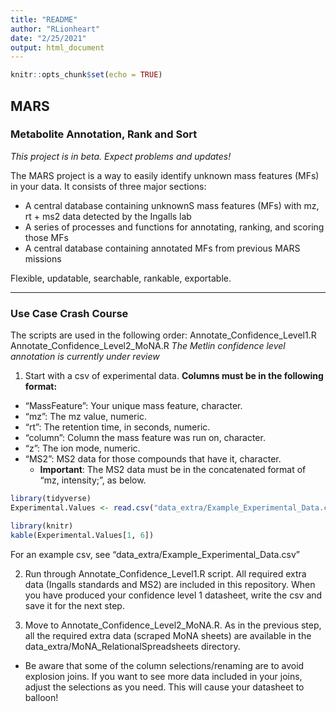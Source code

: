 ```yaml
---
title: "README"
author: "RLionheart"
date: "2/25/2021"
output: html_document
---
```


```r
knitr::opts_chunk$set(echo = TRUE)
```

## MARS
### Metabolite Annotation, Rank and Sort

*This project is in beta. Expect problems and updates!*

The MARS project is a way to easily identify unknown mass features (MFs) in your data. It consists of three major sections: 

- A central database containing unknownS mass features (MFs) with mz, rt + ms2 data detected by the Ingalls lab 
- A series of processes and functions for annotating, ranking, and scoring those MFs
- A central database containing annotated MFs from previous MARS missions

Flexible, updatable, searchable, rankable, exportable. 

---

### Use Case Crash Course

The scripts are used in the following order: 
Annotate_Confidence_Level1.R
Annotate_Confidence_Level2_MoNA.R
*The Metlin confidence level annotation is currently under review*

1. Start with a csv of experimental data. **Columns must be in the following format:**
- "MassFeature": Your unique mass feature, character.
- "mz": The mz value, numeric.
- "rt": The retention time, in seconds, numeric.
- "column": Column the mass feature was run on, character.
- "z": The ion mode, numeric.
- "MS2": MS2 data for those compounds that have it, character.
  - **Important**: The MS2 data must be in the concatenated format of "mz, intensity;", as below.

```r
library(tidyverse)
Experimental.Values <- read.csv("data_extra/Example_Experimental_Data.csv")
```

```r
library(knitr)
kable(Experimental.Values[1, 6])
```

For an example csv, see "data_extra/Example_Experimental_Data.csv"

2. Run through Annotate_Confidence_Level1.R script. All required extra data (Ingalls standards and MS2) are included in this repository. When you have produced your confidence level 1 datasheet, write the csv and save it for the next step.

3. Move to Annotate_Confidence_Level2_MoNA.R. As in the previous step, all the required extra data (scraped MoNA sheets) are available in the data_extra/MoNA_RelationalSpreadsheets directory. 
- Be aware that some of the column selections/renaming are to avoid explosion joins. If you want to see more data included in your joins, adjust the selections as you need. This will cause your datasheet to balloon!

